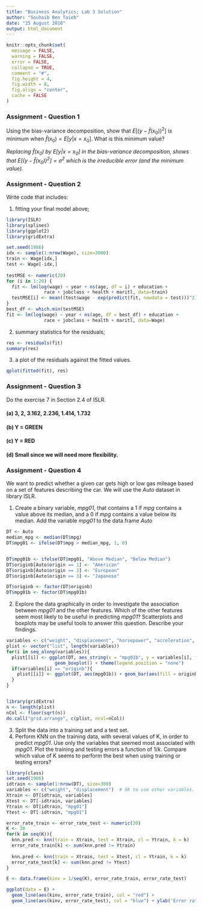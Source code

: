 ```yaml
---
title: "Business Analytics; Lab 3 Solution"
author: "Souhaib Ben Taieb"
date: "25 August 2016"
output: html_document
---
```


```r
knitr::opts_chunk$set(
  message = FALSE,
  warning = FALSE,
  error = FALSE, 
  collapse = TRUE,
  comment = "#",
  fig.height = 4,
  fig.width = 8,
  fig.align = "center",
  cache = FALSE
)
```

### Assignment - Question 1

Using the bias-variance decomposition, show that $E[(y - \hat f(x_0))^2]$ is minimum when $\hat f(x_0) = E[y | x = x_0]$.  What is this minimum value?

*Replacing $\hat f(x_0)$ by $E[y | x = x_0]$ in the bias-variance decomposition, shows that  $E[(y - \hat f(x_0))^2] = \sigma^2$ which is the irreducible error (and the minimum value).*

### Assignment - Question 2

Write code that includes:

  1. fitting your final model above;
  
```r
library(ISLR)
library(splines)
library(ggplot2)
library(gridExtra)

set.seed(1986)
idx <- sample(1:nrow(Wage), size=2000) 
train <- Wage[idx,] 
test <- Wage[-idx,] 
  
testMSE <- numeric(20) 
for (i in 1:20) {
  fit <- lm(log(wage) ~ year + ns(age, df = i) + education +
              race + jobclass + health + maritl, data=train)
  testMSE[i] <- mean((test$wage - exp(predict(fit, newdata = test)))^2)
}
best_df <- which.min(testMSE)
fit <- lm(log(wage) ~ year + ns(age, df = best_df) + education +
              race + jobclass + health + maritl, data=Wage)
```

  2. summary statistics for the residuals;
```r
res <- residuals(fit)
summary(res)
```
  
  3. a plot of the residuals against the fitted values. 

```r
qplot(fitted(fit), res)
```

### Assignment - Question 3

Do the exercise 7 in Section 2.4 of ISLR.

#### (a) 3, 2, 3.162, 2.236, 1.414, 1.732
#### (b) Y = GREEN
#### (c) Y = RED
#### (d) Small since we will need more flexibility.

### Assignment - Question 4

We want to predict whether a given car gets high or low gas mileage based on a set of features describing the car. We will use the *Auto* dataset in library ISLR.

1. Create a binary variable, *mpg01*, that contains a 1 if *mpg* contains a value above its median, and a 0 if *mpg* contains a value below its median. Add the variable *mpg01* to the data.frame *Auto*

```r
DT <- Auto
median_mpg <- median(DT$mpg)
DT$mpg01 <- ifelse(DT$mpg > median_mpg, 1, 0)


DT$mpg01b <- ifelse(DT$mpg01, "Above Median", "Below Median")
DT$originb[Auto$origin == 1] <- "American"
DT$originb[Auto$origin == 2] <- "European"
DT$originb[Auto$origin == 3] <- "Japanese"

DT$originb <- factor(DT$originb)
DT$mpg01b <- factor(DT$mpg01b)

```


2. Explore the data graphically in order to investigate the association between *mpg01* and the other features. Which of the other features seem most likely to be useful in predicting *mpg01*? Scatterplots and boxplots may be useful tools to answer this question. Describe your findings.

```r
variables <- c("weight", "displacement", "horsepower", "acceleration", "cylinders", "year", "originb")
plist <- vector("list", length(variables))
for(i in seq_along(variables)){
  plist[[i]] <- ggplot(DT, aes_string(x = "mpg01b", y = variables[i], fill = "mpg01b")) + 
                  geom_boxplot() + theme(legend.position = "none")
  if(variables[i] == "originb"){
    plist[[i]] <- ggplot(DT, aes(mpg01b)) + geom_bar(aes(fill = originb), position = "dodge")
  }
}


library(gridExtra)
n <- length(plist)
nCol <- floor(sqrt(n))
do.call("grid.arrange", c(plist, ncol=nCol))

```

3. Split the data into a training set and a test set.
4. Perform KNN on the training data, with several values of K, in order to predict *mpg01*. Use only the variables that seemed most associated with *mpg01*. Plot the training and testing errors a function of $1/k$. Compare which value of K seems to perform the best when using training or testing errors?

```r
library(class)
set.seed(1986)
idtrain <- sample(1:nrow(DT), size=300) 
variables <- c("weight", "displacement")  # OK to use other variables. This is just an example.
Xtrain <- DT[idtrain, variables]
Xtest <- DT[-idtrain, variables]
Ytrain <- DT[idtrain, "mpg01"]
Ytest <- DT[-idtrain, "mpg01"]

error_rate_train <- error_rate_test <- numeric(30)
K <- 30
for(k in seq(K)){
  knn.pred <- knn(train = Xtrain, test = Xtrain, cl = Ytrain, k = k)
  error_rate_train[k] <- sum(knn.pred != Ytrain)
    
  knn.pred <- knn(train = Xtrain, test = Xtest, cl = Ytrain, k = k)
  error_rate_test[k] <- sum(knn.pred != Ytest)
}

E <- data.frame(kinv = 1/seq(K), error_rate_train, error_rate_test)

ggplot(data = E) + 
  geom_line(aes(kinv, error_rate_train), col = "red") + 
  geom_line(aes(kinv, error_rate_test), col = "blue") + ylab('Error rate') + xlab('1/K') 
```

